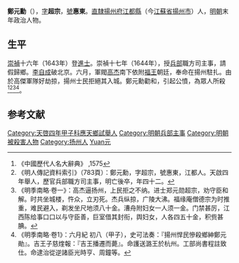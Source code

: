 '''鄭元勳'''（{{bd|1603年||1644年|catIdx=}}），[[表字|字]]'''超宗'''，[[號|號]]'''惠東'''。[[南直隸|直隸]][[揚州府|揚州府]][[江都縣|江都縣]]（今[[江蘇省|江蘇省]][[揚州市|揚州市]]）人，[[明朝|明朝]]末年政治人物。

==生平==
[[崇禎|崇禎]]十六年（1643年）登[[進士|進士]]。崇禎十七年（1644年），授[[兵部|兵部]]職方司主事，請假歸鄉。[[李自成|李自成]]破北京。六月，軍閥[[高杰_(明朝)|高杰]]南下依附[[福王|福王]]朝廷，奉命在揚州駐扎。由於高傑軍隊好劫掠，揚州士民拒絕其入城。鄭元勳勸和，引起公憤，為眾人所殺<ref>《中國歷代人名大辭典》 ,1575</ref><ref>《明人傳記資料索引》（783頁）：鄭元勳，字超宗，號惠東，江都人。天啟四年舉人，歷官兵部職方司主事，明亡後卒，年四十二。</ref><ref>《明季南略·卷一》：高杰逼扬州，上民拒之不纳。进士郑元勋超宗，劝守臣和解。时共坐城楼，忤众，立刃死。杰兵纵掠，广陵大沸。福缘庵僧德宗为时推重，难民避入，剃发坐尺地须八十金。漕舟附妇女一人须一金。门禁甚厉，江西陈给事口口以与守臣善，巨室借其封衔，舆妇女，人各四五十金，积赀甚腆。</ref><ref>《明季南略·卷1》：六月紀 初八（甲子），史可法奏：『揚州悍民慘殺鄉紳鄭元勛』。吉王子慈煃報：『吉王播遷而薨』。命護送潞王於杭州。工部尚書程註致仕。命逮治從逆諸臣光時亨、周鐘等。</ref>。

==参考文献==
{{reflist}}

{{明朝人物小作品}}
{{崇禎十六年癸未科殿試金榜}}

{{DEFAULTSORT:Zheng鄭}}
[[Category:天啓四年甲子科應天鄉試舉人|Category:天啓四年甲子科應天鄉試舉人]]
[[Category:明朝兵部主事|Category:明朝兵部主事]]
[[Category:明朝被殺害人物|Category:明朝被殺害人物]]
[[Category:扬州人|Category:扬州人]]
[[Category:郑姓|Yuan元]]